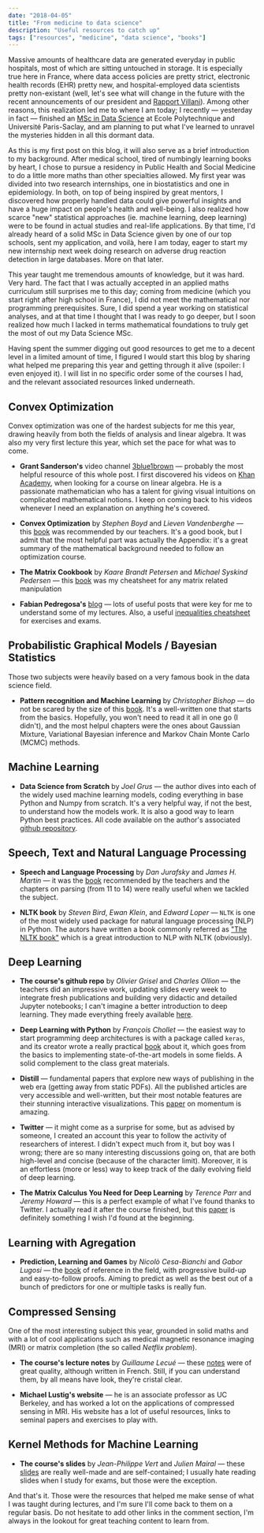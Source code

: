 ```yaml
---
date: "2018-04-05"
title: "From medicine to data science"
description: "Useful resources to catch up"
tags: ["resources", "medicine", "data science", "books"]
---
```


Massive amounts of healthcare data are generated everyday in public hospitals, most of which are sitting untouched in storage. It is especially true here in France, where data access policies are pretty strict, electronic health records (EHR) pretty new, and hospital-employed data scientists pretty non-existant (well, let's see what will change in the future with the recent announcements of our president and [Rapport Villani](https://www.aiforhumanity.fr/en/)). Among other reasons, this realization led me to where I am today; I recently — yesterday in fact — finished an [MSc in Data Science](https://datascience-x-master-paris-saclay.fr/) at Ecole Polytechnique and Université Paris-Saclay, and am planning to put what I've learned to unravel the mysteries hidden in all this dormant data.

As this is my first post on this blog, it will also serve as a brief introduction to my background. After medical school, tired of numbingly learning books by heart, I chose to pursue a residency in Public Health and Social Medicine to do a little more maths than other specialties allowed. My first year was divided into two research internships, one in biostatistics and one in epidemiology. In both, on top of being inspired by great mentors, I discovered how properly handled data could give powerful insights and have a huge impact on people's health and well-being. I also realized how scarce "new" statistical approaches (ie. machine learning, deep learning) were to be found in actual studies and real-life applications. By that time, I'd already heard of a solid MSc in Data Science given by one of our top schools, sent my application, and voilà, here I am today, eager to start my new internship next week doing research on adverse drug reaction detection in large databases. More on that later.

This year taught me tremendous amounts of knowledge, but it was hard. Very hard. The fact that I was actually accepted in an applied maths curriculum still surprises me to this day; coming from medicine (which you start right after high school in France), I did not meet the mathematical nor programming prerequisites. Sure, I did spend a year working on statistical analyses, and at that time I thought that I was ready to go deeper, but I soon realized how much I lacked in terms mathematical foundations to truly get the most of out my Data Science MSc.

Having spent the summer digging out good resources to get me to a decent level in a limited amount of time, I figured I would start this blog by sharing what helped me preparing this year and getting through it alive (spoiler: I even enjoyed it). I will list in no specific order some of the courses I had, and the relevant associated resources linked underneath.


## Convex Optimization

Convex optimization was one of the hardest subjects for me this year, drawing heavily from both the fields of analysis and linear algebra. It was also my very first lecture this year, which set the pace for what was to come.

* __Grant Sanderson's__ video channel [3blue1brown](http://www.3blue1brown.com/about/) — probably the most helpful resource of this whole post. I first discovered his videos on [Khan Academy](https://fr.khanacademy.org/), when looking for a course on linear algebra. He is a passionate mathematician who has a talent for giving visual intuitions on complicated mathematical notions. I keep on coming back to his videos whenever I need an explanation on anything he's covered.

* __Convex Optimization__ by _Stephen Boyd_ and _Lieven Vandenberghe_ — this [book](https://web.stanford.edu/~boyd/cvxbook/) was recommended by our teachers. It's a good book, but I admit that the most helpful part was actually the Appendix: it's a great summary of the mathematical background needed to follow an optimization course.

* __The Matrix Cookbook__ by _Kaare Brandt Petersen_ and _Michael Syskind Pedersen_ — this [book](http://www2.imm.dtu.dk/pubdb/views/edoc_download.php/3274/pdf/imm3274.pdf) was my cheatsheet for any matrix related manipulation

* __Fabian Pedregosa's__ [blog](http://fa.bianp.net/) — lots of useful posts that were key for me to understand some of my lectures. Also, a useful [inequalities cheatsheet](http://fa.bianp.net/blog/2017/optimization-inequalities-cheatsheet/) for exercises and exams.


## Probabilistic Graphical Models / Bayesian Statistics

Those two subjects were heavily based on a very famous book in the data science field.

* __Pattern recognition and Machine Learning__ by _Christopher Bishop_ — do not be scared by the size of this [book](https://www.microsoft.com/en-us/research/people/cmbishop/#!prml-book?from=http%3A%2F%2Fresearch.microsoft.com%2F~cmbishop%2Fprml%2Findex.htm). It's a well-written one that starts from the basics. Hopefully, you won't need to read it all in one go (I didn't), and the most helpul chapters were the ones about Gaussian Mixture, Variational Bayesian inference and Markov Chain Monte Carlo (MCMC) methods.


## Machine Learning

* __Data Science from Scratch__ by _Joel Grus_ — the author dives into each of the widely used machine learning models, coding everything in base Python and Numpy from scratch. It's a very helpful way, if not the best, to understand how the models work. It is also a good way to learn Python best practices. All code available on the author's associated [github repository](https://github.com/joelgrus/data-science-from-scratch).


## Speech, Text and Natural Language Processing

* __Speech and Language Processing__ by _Dan Jurafsky_ and _James H. Martin_ — it was the [book](https://web.stanford.edu/~jurafsky/slp3/) recommended by the teachers and the chapters on parsing (from 11 to 14) were really useful when we tackled the subject.

* __NLTK book__ by _Steven Bird_, _Ewan Klein_, and _Edward Loper_ — `NLTK` is one of the most widely used package for natural language processing (NLP) in Python. The autors have written a book commonly referred as ["The NLTK book"](http://www.nltk.org/book/) which is a great introduction to NLP with NLTK (obviously).


## Deep Learning

* __The course's github repo__ by _Olivier Grisel_ and _Charles Ollion_ — the teachers did an impressive work, updating slides every week to integrate fresh publications and building very didactic and detailed Jupyter notebooks; I can't imagine a better introduction to deep learning. They made everything freely available [here](https://github.com/m2dsupsdlclass/lectures-labs).

* __Deep Learning with Python__ by _François Chollet_ — the easiest way to start programming deep architectures is with a package called `keras`, and its creator wrote a really practical [book](https://www.manning.com/books/deep-learning-with-python) about it, which goes from the basics to implementing state-of-the-art models in some fields. A solid complement to the class great materials.

* __Distill__ — fundamental papers that explore new ways of publishing in the web era (getting away from static PDFs). All the published articles are very accessible and well-written, but their most notable features are their stunning interactive visualizations. This [paper](https://distill.pub/2017/momentum/) on momentum is amazing.

* __Twitter__ — it might come as a surprise for some, but as advised by someone, I created an account this year to follow the activity of researchers of interest. I didn't expect much from it, but boy was I wrong; there are so many interesting discussions going on, that are both high-level and concise (because of the character limit). Moreover, it is an effortless (more or less) way to keep track of the daily evolving field of deep learning.

* __The Matrix Calculus You Need for Deep Learning__ by _Terence Parr_ and _Jeremy Howard_ — this is a perfect example of what I've found thanks to Twitter. I actually read it after the course finished, but this [paper](https://arxiv.org/abs/1802.01528) is definitely something I wish I'd found at the beginning.


## Learning with Agregation

* __Prediction, Learning and Games__ by _Nicolò Cesa-Bianchi_ and _Gabor Lugosi_ — the [book](http://homes.dsi.unimi.it/~cesabian/predbook/) of reference in the field, with progressive build-up and easy-to-follow proofs. Aiming to predict as well as the best out of a bunch of predictors for one or multiple tasks is really fun.


## Compressed Sensing

One of the most interesting subject this year, grounded in solid maths and with a lot of cool applications such as medical magnetic resonance imaging (MRI) or matrix completion (the so called _Netflix problem_).

* __The course's lecture notes__ by _Guillaume Lecué_ — these [notes](http://lecueguillaume.github.io/2015/10/08/compressed_sensing_course/) were of great quality, although written in French. Still, if you can understand them, by all means have look, they're cristal clear.

* __Michael Lustig's website__ — he is an associate professor as UC Berkeley, and has worked a lot on the applications of compressed sensing in MRI. His website has a lot of useful resources, links to seminal papers and exercises to play with.


## Kernel Methods for Machine Learning

* __The course's slides__ by _Jean-Philippe Vert_ and _Julien Mairal_ — these [slides](http://members.cbio.mines-paristech.fr/~jvert/svn/kernelcourse/course/2018mva/index.html) are really well-made and are self-contained; I usually hate reading slides when I study for exams, but those were the exception.

And that's it. Those were the resources that helped me make sense of what I was taught during lectures, and I'm sure I'll come back to them on a regular basis. Do not hesitate to add other links in the comment section, I'm always in the lookout for great teaching content to learn from.
